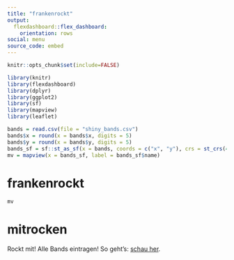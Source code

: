 ```yaml
---
title: "frankenrockt"
output: 
  flexdashboard::flex_dashboard:
    orientation: rows
social: menu
source_code: embed
---
```


```r
knitr::opts_chunk$set(include=FALSE)
```

```r
library(knitr)
library(flexdashboard)
library(dplyr)
library(ggplot2)
library(sf)
library(mapview)
library(leaflet)
```

```r
bands = read.csv(file = "shiny_bands.csv")
bands$x = round(x = bands$x, digits = 5)
bands$y = round(x = bands$y, digits = 5)
bands_sf = sf::st_as_sf(x = bands, coords = c("x", "y"), crs = st_crs(4326))
mv = mapview(x = bands_sf, label = bands_sf$name)
```

frankenrockt
================================================================================

```r
mv
```

mitrocken
================================================================================
Rockt mit! Alle Bands eintragen! So geht's: [schau her](https://github.com/przell/frankenrockt).





